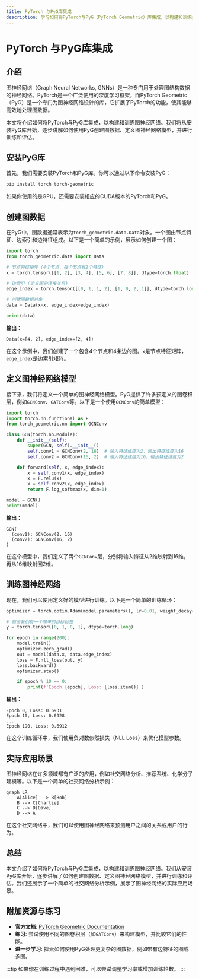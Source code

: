 ```yaml
---
title: PyTorch 与PyG库集成
description: 学习如何将PyTorch与PyG（PyTorch Geometric）库集成，以构建和训练图神经网络（GNN）。本文适合初学者，包含代码示例和实际应用场景。
---
```


# PyTorch 与PyG库集成

## 介绍

图神经网络（Graph Neural Networks, GNNs）是一种专门用于处理图结构数据的神经网络。PyTorch是一个广泛使用的深度学习框架，而PyTorch Geometric（PyG）是一个专门为图神经网络设计的库，它扩展了PyTorch的功能，使其能够高效地处理图数据。

本文将介绍如何将PyTorch与PyG库集成，以构建和训练图神经网络。我们将从安装PyG库开始，逐步讲解如何使用PyG创建图数据、定义图神经网络模型，并进行训练和评估。

## 安装PyG库

首先，我们需要安装PyTorch和PyG库。你可以通过以下命令安装PyG：

```bash
pip install torch torch-geometric
```

如果你使用的是GPU，还需要安装相应的CUDA版本的PyTorch和PyG。

## 创建图数据

在PyG中，图数据通常表示为`torch_geometric.data.Data`对象。一个图由节点特征、边索引和边特征组成。以下是一个简单的示例，展示如何创建一个图：

```python
import torch
from torch_geometric.data import Data

# 节点特征矩阵 (4个节点，每个节点有2个特征)
x = torch.tensor([[1, 2], [3, 4], [5, 6], [7, 8]], dtype=torch.float)

# 边索引 (定义图的连接关系)
edge_index = torch.tensor([[0, 1, 1, 2], [1, 0, 2, 1]], dtype=torch.long)

# 创建图数据对象
data = Data(x=x, edge_index=edge_index)

print(data)
```

**输出：**
```
Data(x=[4, 2], edge_index=[2, 4])
```

在这个示例中，我们创建了一个包含4个节点和4条边的图。`x`是节点特征矩阵，`edge_index`是边索引矩阵。

## 定义图神经网络模型

接下来，我们将定义一个简单的图神经网络模型。PyG提供了许多预定义的图卷积层，例如`GCNConv`、`GATConv`等。以下是一个使用`GCNConv`的简单模型：

```python
import torch
import torch.nn.functional as F
from torch_geometric.nn import GCNConv

class GCN(torch.nn.Module):
    def __init__(self):
        super(GCN, self).__init__()
        self.conv1 = GCNConv(2, 16)  # 输入特征维度为2，输出特征维度为16
        self.conv2 = GCNConv(16, 2)  # 输入特征维度为16，输出特征维度为2

    def forward(self, x, edge_index):
        x = self.conv1(x, edge_index)
        x = F.relu(x)
        x = self.conv2(x, edge_index)
        return F.log_softmax(x, dim=1)

model = GCN()
print(model)
```

**输出：**
```
GCN(
  (conv1): GCNConv(2, 16)
  (conv2): GCNConv(16, 2)
)
```

在这个模型中，我们定义了两个`GCNConv`层，分别将输入特征从2维映射到16维，再从16维映射回2维。

## 训练图神经网络

现在，我们可以使用定义好的模型进行训练。以下是一个简单的训练循环：

```python
optimizer = torch.optim.Adam(model.parameters(), lr=0.01, weight_decay=5e-4)

# 假设我们有一个简单的目标标签
y = torch.tensor([0, 1, 0, 1], dtype=torch.long)

for epoch in range(200):
    model.train()
    optimizer.zero_grad()
    out = model(data.x, data.edge_index)
    loss = F.nll_loss(out, y)
    loss.backward()
    optimizer.step()

    if epoch % 10 == 0:
        print(f'Epoch {epoch}, Loss: {loss.item()}')
```

**输出：**
```
Epoch 0, Loss: 0.6931
Epoch 10, Loss: 0.6928
...
Epoch 190, Loss: 0.6912
```

在这个训练循环中，我们使用负对数似然损失（NLL Loss）来优化模型参数。

## 实际应用场景

图神经网络在许多领域都有广泛的应用，例如社交网络分析、推荐系统、化学分子建模等。以下是一个简单的社交网络分析示例：

```mermaid
graph LR
    A[Alice] --> B[Bob]
    B --> C[Charlie]
    C --> D[Dave]
    D --> A
```

在这个社交网络中，我们可以使用图神经网络来预测用户之间的关系或用户的行为。

## 总结

本文介绍了如何将PyTorch与PyG库集成，以构建和训练图神经网络。我们从安装PyG库开始，逐步讲解了如何创建图数据、定义图神经网络模型，并进行训练和评估。我们还展示了一个简单的社交网络分析示例，展示了图神经网络的实际应用场景。

## 附加资源与练习

- **官方文档**: [PyTorch Geometric Documentation](https://pytorch-geometric.readthedocs.io/)
- **练习**: 尝试使用不同的图卷积层（如`GATConv`）来构建模型，并比较它们的性能。
- **进一步学习**: 探索如何使用PyG处理更复杂的图数据，例如带有边特征的图或多图。

:::tip
如果你在训练过程中遇到困难，可以尝试调整学习率或增加训练轮数。
:::